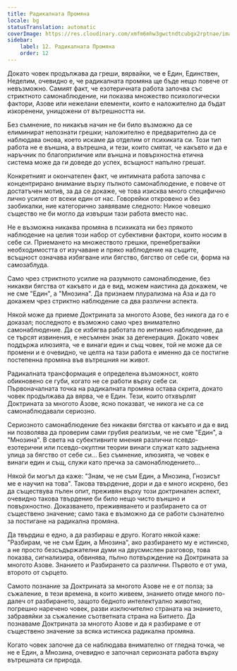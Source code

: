 ```yaml
---
title: Радикалната Промяна
locale: bg
statusTranslation: automatic
coverImage: https://res.cloudinary.com/xmfm6mhw3gwctndtcubgx2rptnae/image/upload/v1740468922/small_cover_tratado_de_psicologia_revolucionaria_a4c0dca4e0.webp
sidebar:
    label: 12. Радикалната Промяна
    order: 12
---
```

Докато човек продължава да греши, вярвайки, че е Един, Единствен, Неделим, очевидно е, че радикалната промяна ще бъде нещо повече от невъзможно. Самият факт, че езотеричната работа започва със стриктното самонаблюдение, ни показва множество психологически фактори, Азове или нежелани елементи, които е наложително да бъдат изкоренени, унищожени от вътрешността ни.

Без съмнение, по никакъв начин не би било възможно да се елиминират непознати грешки; наложително е предварително да се наблюдава онова, което искаме да отделим от психиката си. Този тип работа не е външна, а вътрешна, и тези, които смятат, че какъвто и да е наръчник по благоприличие или външна и повърхностна етична система може да ги доведе до успех, всъщност напълно грешат.

Конкретният и окончателен факт, че интимната работа започва с концентрирано внимание върху пълното самонаблюдение, е повече от достатъчен мотив, за да се докаже, че това изисква много специфично лично усилие от всеки един от нас. Говорейки откровено и без заобикалки, ние категорично заявяваме следното: Никое човешко същество не би могло да извърши тази работа вместо нас.

Не е възможна никаква промяна в психиката ни без прякото наблюдение на целия този набор от субективни фактори, които носим в себе си. Приемането на множеството грешки, пренебрегвайки необходимостта от изучаване и пряко наблюдение на същите, всъщност означава избягване или бягство, бягство от себе си, форма на самозаблуда.

Само чрез стриктното усилие на разумното самонаблюдение, без никакви бягства от какъвто и да е вид, можем наистина да докажем, че не сме "Един", а "Мнозина". Да признаем плурализма на Аза и да го докажем чрез стриктно наблюдение са два различни аспекта.

Някой може да приеме Доктрината за многото Азове, без никога да го е доказал; последното е възможно само чрез внимателно самонаблюдение. Да се избягва работата по интимно наблюдение, да се търсят извинения, е несъмнен знак за дегенерация. Докато човек поддържа илюзията, че е винаги един и същ човек, той не може да се промени и е очевидно, че целта на тази работа е именно да се постигне постепенна промяна във вътрешния ни живот.

Радикалната трансформация е определена възможност, която обикновено се губи, когато не се работи върху себе си. Първоначалната точка на радикалната промяна остава скрита, докато човек продължава да вярва, че е Един. Тези, които отхвърлят Доктрината за многото Азове, ясно показват, че никога не са се самонаблюдавали сериозно.

Сериозното самонаблюдение без никакви бягства от какъвто и да е вид ни позволява да проверим сами грубия реализъм, че не сме "Един", а "Мнозина". В света на субективните мнения различни псевдо-езотерични или псевдо-окултни теории винаги служат като задънена улица за бягство от себе си... Без съмнение, илюзията, че човек е винаги един и същ, служи като пречка за самонаблюдението...

Някой би могъл да каже: "Знам, че не съм Един, а Мнозина, Гнозисът ме е научил на това". Такова твърдение, дори и да е много искрено, без да съществува пълен опит, преживян върху този доктринален аспект, очевидно такова твърдение би било нещо чисто външно и повърхностно. Доказването, преживяването и разбирането са от съществено значение; само така е възможно да се работи съзнателно за постигане на радикална промяна.

Да твърдиш е едно, а да разбираш е друго. Когато някой каже: "Разбирам, че не съм Един, а Мнозина", ако разбирането му е истинско, а не просто безсъдържателни думи на двусмислен разговор, това показва, сигнализира, обвинява, пълно потвърждение на Доктрината за многото Азове. Знанието и Разбирането са различни. Първото е от ума, второто от сърцето.

Самото познание за Доктрината за многото Азове не е от полза; за съжаление, в тези времена, в които живеем, знанието отиде много по-далеч от разбирането, защото бедното интелектуално животно, погрешно наречено човек, разви изключително страната на знанието, забравяйки за съжаление съответната страна на Битието. Да познаваме Доктрината за многото Азове и да я разбираме е от съществено значение за всяка истинска радикална промяна.

Когато човек започне да се наблюдава внимателно от гледна точка, че не е Един, а Мнозина, очевидно е започнал сериозната работа върху вътрешната си природа.

